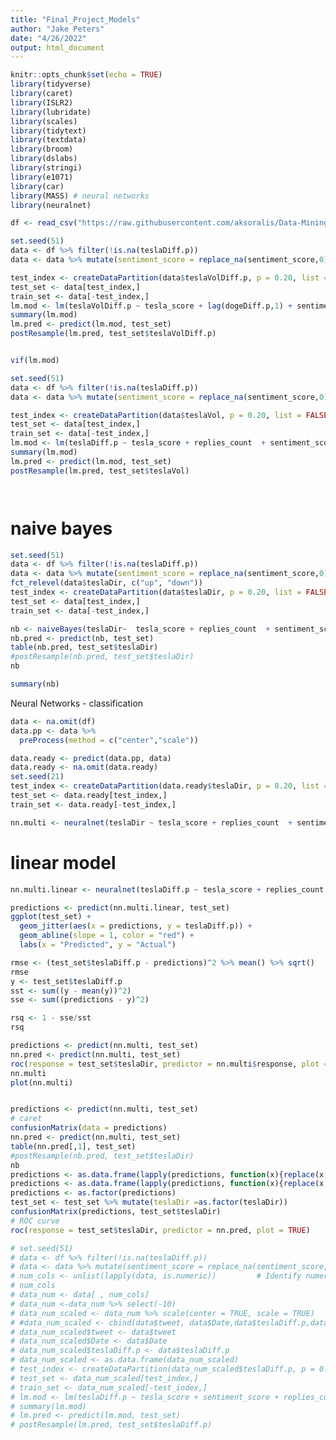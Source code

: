 ---
title: "Final_Project_Models"
author: "Jake Peters"
date: "4/26/2022"
output: html_document
---

```{r setup, include=FALSE}
knitr::opts_chunk$set(echo = TRUE)
library(tidyverse)
library(caret)
library(ISLR2)
library(lubridate)
library(scales)
library(tidytext)
library(textdata)
library(broom)
library(dslabs)
library(stringi)
library(e1071)
library(car)
library(MASS) # neural networks
library(neuralnet)
```

```{r}
df <- read_csv("https://raw.githubusercontent.com/aksoralis/Data-Mining/main/directionsdf.csv")

```

```{r}
set.seed(51)
data <- df %>% filter(!is.na(teslaDiff.p))
data <- data %>% mutate(sentiment_score = replace_na(sentiment_score,0))

test_index <- createDataPartition(data$teslaVolDiff.p, p = 0.20, list = FALSE)
test_set <- data[test_index,]
train_set <- data[-test_index,]
lm.mod <- lm(teslaVolDiff.p ~ tesla_score + lag(dogeDiff.p,1) + sentiment_score + replies_count + likes_count + retweets_count, train_set)
summary(lm.mod)
lm.pred <- predict(lm.mod, test_set)
postResample(lm.pred, test_set$teslaVolDiff.p)


vif(lm.mod)
```

```{r}
set.seed(51)
data <- df %>% filter(!is.na(teslaDiff.p))
data <- data %>% mutate(sentiment_score = replace_na(sentiment_score,0))

test_index <- createDataPartition(data$teslaVol, p = 0.20, list = FALSE)
test_set <- data[test_index,]
train_set <- data[-test_index,]
lm.mod <- lm(teslaDiff.p ~ tesla_score + replies_count  + sentiment_score + likes_count + retweets_count, train_set)
summary(lm.mod)
lm.pred <- predict(lm.mod, test_set)
postResample(lm.pred, test_set$teslaVol)




```
# naive bayes
```{r}

set.seed(51)
data <- df %>% filter(!is.na(teslaDiff.p))
data <- data %>% mutate(sentiment_score = replace_na(sentiment_score,0))
fct_relevel(data$teslaDir, c("up", "down"))
test_index <- createDataPartition(data$teslaDir, p = 0.20, list = FALSE)
test_set <- data[test_index,]
train_set <- data[-test_index,]

nb <- naiveBayes(teslaDir~  tesla_score + replies_count  + sentiment_score + likes_count + retweets_count, data = train_set)
nb.pred <- predict(nb, test_set)
table(nb.pred, test_set$teslaDir)
#postResample(nb.pred, test_set$teslaDir)
nb

summary(nb)

```
Neural Networks - classification

```{r}
data <- na.omit(df)
data.pp <- data %>%
  preProcess(method = c("center","scale"))

data.ready <- predict(data.pp, data)
data.ready <- na.omit(data.ready)
set.seed(21)
test_index <- createDataPartition(data.ready$teslaDir, p = 0.20, list = FALSE)
test_set <- data.ready[test_index,]
train_set <- data.ready[-test_index,]

nn.multi <- neuralnet(teslaDir ~ tesla_score + replies_count  + sentiment_score + likes_count + retweets_count, data = train_set, hidden = c(2,1))

```
# linear model
```{r}
nn.multi.linear <- neuralnet(teslaDiff.p ~ tesla_score + replies_count  + sentiment_score + likes_count + retweets_count, data = train_set, hidden = c(2,1),linear.output = TRUE)


```

```{r}
predictions <- predict(nn.multi.linear, test_set)
ggplot(test_set) +
  geom_jitter(aes(x = predictions, y = teslaDiff.p)) +
  geom_abline(slope = 1, color = "red") +
  labs(x = "Predicted", y = "Actual")

rmse <- (test_set$teslaDiff.p - predictions)^2 %>% mean() %>% sqrt()
rmse
y <- test_set$teslaDiff.p
sst <- sum((y - mean(y))^2)
sse <- sum((predictions - y)^2)

rsq <- 1 - sse/sst
rsq
```


```{r}
predictions <- predict(nn.multi, test_set)
nn.pred <- predict(nn.multi, test_set)
roc(response = test_set$teslaDir, predictor = nn.multi$response, plot = TRUE)
nn.multi
plot(nn.multi)



```
```{r}
predictions <- predict(nn.multi, test_set)
# caret 
confusionMatrix(data = predictions)
nn.pred <- predict(nn.multi, test_set)
table(nn.pred[,1], test_set)
#postResample(nb.pred, test_set$teslaDir)
nb
predictions <- as.data.frame(lapply(predictions, function(x){replace(x, x <0.5,0)}))
predictions <- as.data.frame(lapply(predictions, function(x){replace(x, ( x >0.5),1)}))
predictions <- as.factor(predictions)
test_set <- test_set %>% mutate(teslaDir =as.factor(teslaDir))
confusionMatrix(predictions, test_set$teslaDir)
# ROC curve
roc(response = test_set$teslaDir, predictor = nn.pred, plot = TRUE)
```



```{r}
# set.seed(51)
# data <- df %>% filter(!is.na(teslaDiff.p))
# data <- data %>% mutate(sentiment_score = replace_na(sentiment_score,0))
# num_cols <- unlist(lapply(data, is.numeric))         # Identify numeric columns
# num_cols
# data_num <- data[ , num_cols]
# data_num <-data_num %>% select(-10)
# data_num_scaled <- data_num %>% scale(center = TRUE, scale = TRUE)
# #data_num_scaled <- cbind(data$tweet, data$Date,data$teslaDiff.p,data_num_scaled)
# data_num_scaled$tweet <- data$tweet
# data_num_scaled$Date <- data$Date
# data_num_scaled$teslaDiff.p <- data$teslaDiff.p
# data_num_scaled <- as.data.frame(data_num_scaled)
# test_index <- createDataPartition(data_num_scaled$teslaDiff.p, p = 0.20, list = FALSE)
# test_set <- data_num_scaled[test_index,]
# train_set <- data_num_scaled[-test_index,]
# lm.mod <- lm(teslaDiff.p ~ tesla_score + sentiment_score + replies_count + likes_count + retweets_count, train_set)
# summary(lm.mod)
# lm.pred <- predict(lm.mod, test_set)
# postResample(lm.pred, test_set$teslaDiff.p)

```

